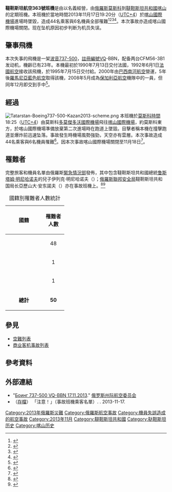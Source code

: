 {{Infobox Airliner accident |
|name=韃靼斯坦航空363號班機空難 |
|Crash image=Tatarstan Boeing 737-500 Nikiforov.jpg | 270px
|Image caption= 本次事故中墜毀的客機
|Date=2013年11月17日 |
|Type=机员失误 | 
|Site={{RUS}}[[韃靼斯坦共和國|韃靼斯坦共和國]][[喀山國際機場|喀山國際機場]]<br>{{Coord|55|36|24|N|049|16|54|E|type:airport|display=inline,title}}
|Fatalities=50 （全部人員）<ref>[http://www.apdnews.com/news/46466.html 俄罗斯一架客机坠毁 机上50人全部遇难]，亚太日报，2013年11月19日</ref> |
|Injuries=0|
|Aircraft Type=[[波音|波音]][[波音737#737-500|737-53A]] | 
|Origin = {{RUS}}[[莫斯科|莫斯科]][[多莫傑多沃國際機場|多莫傑多沃國際機場]] | 
|Destination= {{RUS}}[[韃靼斯坦共和國|韃靼斯坦共和國]][[喀山國際機場|喀山國際機場]] |
|Operator={{link-en|韃靼斯坦航空|Tatarstan Airlines}} |
|Tail Number=VQ-BBN |
|Crew=6 |
|Passengers=44
|Survivors =0 |
}}

'''韃靼斯坦航空363號班機'''是由{{link-en|韃靼斯坦航空|Tatarstan Airlines}}以{{link-en|阿克巴斯航空|Ak Bars Aero}}名義經營，由[[俄羅斯|俄羅斯]][[莫斯科|莫斯科]]到[[韃靼斯坦共和國|韃靼斯坦共和國]][[喀山|喀山]]的定期班機。本班機於當地時間2013年11月17日19:20分（[[莫斯科時間|UTC+4]]）於[[喀山國際機場|喀山國際機場]]進場時墜毀，造成44名乘客與6名機員全部罹難<ref>{{Cite news | url = http://www.bbc.co.uk/news/world-europe-24980055 | title = 'Dozens dead' in Russian plane crash | date = 2013-11-17 | accessdate = 2013-11-17 | publisher = [[英國廣播公司|英國廣播公司]] | language = en}}</ref><ref>{{cite news | url = http://rt.com/news/passenger-plane-crash-kazan-866 | title = 44 people die in plane crash in Russia | publisher = [[今日俄羅斯|今日俄羅斯]] | date = 2013-11-17 | accessdate = 2013-11-17 | language = en}}</ref><ref>{{cite web | url = http://avherald.com/h?article=46b9ecbc&opt=1 | title = Crash: Tatarstan B735 at Kazan on Nov 17th 2013, crashed on landing | publisher = The Aviation Herald | date = 2013-11-17 | accessdate = 2013-11-17 | language = en}}</ref><ref>{{cite news | url = http://www.cbsnews.com/8301-202_162-57612710/russian-airline-crashes-in-kazan-killing-dozens/ | title = Russian airline crashes in Kazan, killing dozens | work = [[哥倫比亞廣播公司|哥倫比亞廣播公司]] | date = 2013-11-17 | accessdate = 2013-11-17 | language = en | archive-date = 2013-11-17 | archive-url = https://web.archive.org/web/20131117175008/http://www.cbsnews.com/8301-202_162-57612710/russian-airline-crashes-in-kazan-killing-dozens/ | dead-url = no }}</ref>。本次事故亦造成喀山國際機場關閉。现在坠机原因初步判断为机员失误。

== 肇事飛機 ==
本次失事的飛機是一架[[波音737-500|波音737-500]]，[[航空器註冊編號|註冊編號]]VQ-BBN，配备两台CFM56-3B1发动机，機齡已有23年。本機最初於1990年7月13日交付法國{{link-en|厄拉尔航空公司|Euralair}}，1992年6月1日[[法國航空|法國航空]]接收該飛機，於1995年7月15日交付給{{link-en|烏干達航空|Uganda Airlines}}。2000年由[[巴西|巴西]][[南河航空|南河航空]]營運，5年後[[羅馬尼亞|羅馬尼亞]][[藍色航空_(羅馬尼亞)|藍色航空]]取得該機，2008年5月成為[[保加利亞航空|保加利亞航空]]機隊中的一員，但同年12月即交到{{link-en|韃靼斯坦航空|Tatarstan Airlines}}手中<ref>{{cite web | url=http://www.airfleets.net/ficheapp/plane-b737-24785.htm | title=Boeing 737 - MSN 24785 - VQ-BBN | accessdate = 2013-11-17 | publisher = airfleets.net | language = en}}</ref>。

== 經過 ==
[[File:Tatarstan-Boeing737-500-Kazan2013-scheme.png|thumb]]
本班機於[[莫斯科時間|莫斯科時間]]18:25（[[UTC+4|UTC+4]]）由莫斯科[[多莫傑多沃國際機場|多莫傑多沃國際機場]]飛往[[喀山國際機場|喀山國際機場]]，約莫斯科東方{{convert|500|mi|km}}，於喀山國際機場準備放棄第二次進場時在跑道上墜毀。目擊者稱本機在撞擊跑道並爆炸前迅速坠落。事故發生時機場風勢強勁，天空亦有雲層。本次事故造成44名乘客與6名機員罹難<ref>{{Cite news | url = http://news.sky.com/story/1169909/dozens-killed-as-plane-crash-lands-in-russia | publisher = [[天空新聞台|天空新聞台]] | title = Dozens Killed As Plane Crash Lands In Russia | date = 2013-11-17 | accessdate = 2013-11-17 | language = en}}</ref>。因本次事故喀山國際機場關閉至11月18日<ref>{{cite web | url=http://www.interfax.ru/russia/txt.asp?id=341347 | title=В Казани разбился самолет | publisher = [[國際文傳電訊社|國際文傳電訊社]] | language = ru | date = 2013-11-17 | accessdate = 2013-11-17}}</ref>。

== 罹難者 ==
完整旅客和機員名單由俄羅斯[[俄羅斯聯邦緊急情況部|緊急情況部]]發佈，其中包含韃靼斯坦共和國總統[[鲁斯塔姆·明尼哈诺夫|鲁斯塔姆·明尼哈诺夫]]的兒子伊列克·明尼哈诺夫（{{lang-ru|Ирек Минниханов}}）；[[俄羅斯聯邦安全局|俄羅斯聯邦安全局]]韃靼斯坦共和国局长亞歷山大·安东諾夫（{{lang-ru|Александр Антонов}}）亦在事故班機上。<ref>{{cite web | publisher = [[塔斯社|塔斯社]] | url = http://ria.ru/incidents/20131117/977485184.html | title = Авиакатастрофа в Казани: опубликован список 50 погибших | date = 2013-11-17 | accessdate = 2013-11-17 | language = ru | archive-date = 2016-07-25 | archive-url = https://web.archive.org/web/20160725051354/http://ria.ru/incidents/20131117/977485184.html | dead-url = no }}</ref><ref>{{cite news|author=(編譯)彭淮棟|title=(綜合報導)俄墜機50死 韃靼總統子罹難|url=http://udn.com/NEWS/WORLD/WOR3/8303047.shtml|publisher=聯合晚報|date=2013-11-18 4:01PM}}</ref>

{| class="wikitable"
|+ 國籍別罹難者人數統計
! style="width:100px;"|國籍
!width="52"|罹難者人數
|-
| {{RUS}} 
| align=center|48
|-
| {{UK}} 
| align=center|1
|-
| {{UKR}}
| align=center|1
|-
| align=center|'''總計'''
| align=center|'''50'''
|}

==參見==
*[[空難列表|空難列表]]
*[[商业客机事故列表|商业客机事故列表]]

== 參考資料 ==
{{reflist}}

==外部連結==
* "[https://web.archive.org/web/20151013121051/http://www.mak.ru/russian/investigations/2013/boeing-737-500_vq-bbn.html Боинг 737-500 VQ-BBN 17.11.2013]." [[俄罗斯州际航空委员会|俄罗斯州际航空委员会]] {{ru icon}}
* [http://tatarstan.aero/company/news/502/ {{lang|ru|Внимание!}}] （[http://archive.is/SIUiX 存檔]） 「注意！」（事故班機乘客名單）. {{link-en|韃靼斯坦航空|Tatarstan Airlines}}. 2013-11-17.

{{2013年航空事故}}

[[Category:2013年俄羅斯災難|Category:2013年俄羅斯災難]]
[[Category:俄羅斯航空事故|Category:俄羅斯航空事故]]
[[Category:機員失誤造成的航空事故|Category:機員失誤造成的航空事故]]
[[Category:2013年11月|Category:2013年11月]]
[[Category:韃靼斯坦共和國|Category:韃靼斯坦共和國]]
[[Category:鞑靼斯坦历史|Category:鞑靼斯坦历史]]
[[Category:喀山历史|Category:喀山历史]]